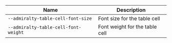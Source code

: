 
| Name | Description |
| --- | --- |
| `--admiralty-table-cell-font-size` | Font size for the table cell |
| `--admiralty-table-cell-font-weight` | Font weight for the table cell |


